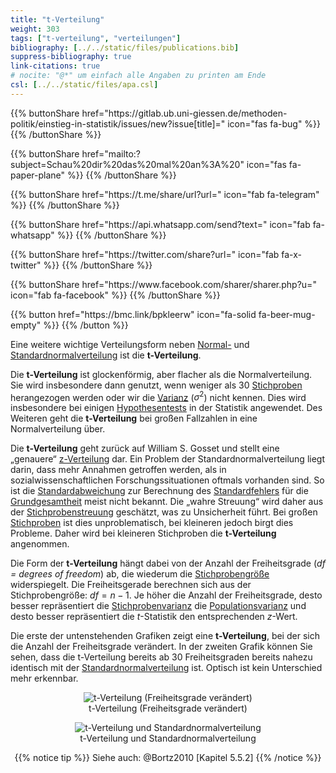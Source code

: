 ```yaml
---
title: "t-Verteilung"
weight: 303
tags: ["t-verteilung", "verteilungen"]
bibliography: [../../static/files/publications.bib]
suppress-bibliography: true
link-citations: true
# nocite: "@*" um einfach alle Angaben zu printen am Ende
csl: [../../static/files/apa.csl]
---
```


{{% buttonShare href=\"https\:\/\/gitlab.ub.uni-giessen.de\/methoden-politik\/einstieg-in-statistik\/issues\/new?issue[title]=\" icon=\"fas fa-bug\" %}} {{% /buttonShare %}} 

{{% buttonShare href=\"mailto\:?subject=Schau\%20dir\%20das\%20mal\%20an\%3A\%20\" icon=\"fas fa-paper-plane\" %}} {{% /buttonShare %}}

{{% buttonShare href=\"https\:\/\/t.me\/share\/url?url=\" icon=\"fab fa-telegram\" %}} {{% /buttonShare %}}

{{% buttonShare href=\"https\:\/\/api.whatsapp.com\/send?text=\" icon=\"fab fa-whatsapp\" %}} {{% /buttonShare %}}

{{% buttonShare href=\"https\:\/\/twitter.com\/share?url=\" icon=\"fab fa-x-twitter\" %}} {{% /buttonShare %}}

{{% buttonShare href=\"https\:\/\/www.facebook.com\/sharer\/sharer.php?u=\" icon=\"fab fa-facebook\" %}} {{% /buttonShare %}}

{{% button href=\"https\:\/\/bmc.link\/bpkleerw\" icon=\"fa-solid fa-beer-mug-empty\" %}} {{% /button %}}

Eine weitere wichtige Verteilungsform neben [Normal-](../../glossar/normalverteilung/index.html) und [Standardnormalverteilung](../../glossar/standardnormalverteilung/index.html) ist die **t-Verteilung**.

Die **t-Verteilung** ist glockenförmig, aber flacher als die Normalverteilung. Sie wird insbesondere dann genutzt, wenn weniger als 30 [Stichproben](../../glossar/stichprobe/index.html) herangezogen werden oder wir die [Varianz](../../glossar/varianz/index.html) ($\sigma^2$) nicht kennen. Dies wird insbesondere bei einigen [Hypothesentests](../../glossar/signifikanztest/index.html) in der Statistik angewendet. Des Weiteren geht die **t-Verteilung** bei großen Fallzahlen in eine Normalverteilung über.

Die **t-Verteilung** geht zurück auf William S. Gosset und stellt eine „genauere“ [z-Verteilung](../../glossar/zverteilung/index.html) dar.
Ein Problem der Standardnormalverteilung liegt darin, dass mehr Annahmen getroffen werden, als in sozialwissenschaftlichen Forschungssituationen oftmals vorhanden sind. So ist die [Standardabweichung](../../glossar/standardabweichung/index.html) zur Berechnung des [Standardfehlers](../../glossar/standardfehler/index.html) für die [Grundgesamtheit](../../glossar/grundgesamtheit/index.html) meist nicht bekannt. Die „wahre Streuung“ wird daher aus der [Stichprobenstreuung](../../glossar/stichprobenvarianz/index.html) geschätzt, was zu Unsicherheit führt. Bei großen [Stichproben](../../glossar/stichprobe/index.html) ist dies unproblematisch, bei kleineren jedoch birgt dies Probleme. Daher wird bei kleineren Stichproben die **t-Verteilung** angenommen.

Die Form der **t-Verteilung** hängt dabei von der Anzahl der Freiheitsgrade (*df = degrees of freedom*) ab, die wiederum die [Stichprobengröße](../../glossar/stichprobenumfang/index.html) widerspiegelt. Die Freiheitsgerade berechnen sich aus der Stichprobengröße: $df=n - 1$. Je höher die Anzahl der Freiheitsgrade, desto besser repräsentiert die [Stichprobenvarianz](../../glossar/stichprobenvarianz/index.html) die [Populationsvarianz](../../glossar/populationsvarianz/index.html) und desto besser repräsentiert die $t$-Statistik den entsprechenden $z$-Wert.

Die erste der untenstehenden Grafiken zeigt eine **t-Verteilung**, bei der sich die Anzahl der Freiheitsgrade verändert. In der zweiten Grafik können Sie sehen, dass die t-Verteilung bereits ab 30 Freiheitsgraden bereits nahezu identisch mit der [Standardnormalverteilung](../../glossar/standardnormalverteilung/index.html) ist. Optisch ist kein Unterschied mehr erkennbar.

<center>


![t-Verteilung (Freiheitsgrade verändert)](../images/tdist.gif)

![t-Verteilung und Standardnormalverteilung](../images/tverte_standnormv2.png)

{{% notice tip %}}
Siehe auch: @Bortz2010 [Kapitel 5.5.2]
{{% /notice %}}